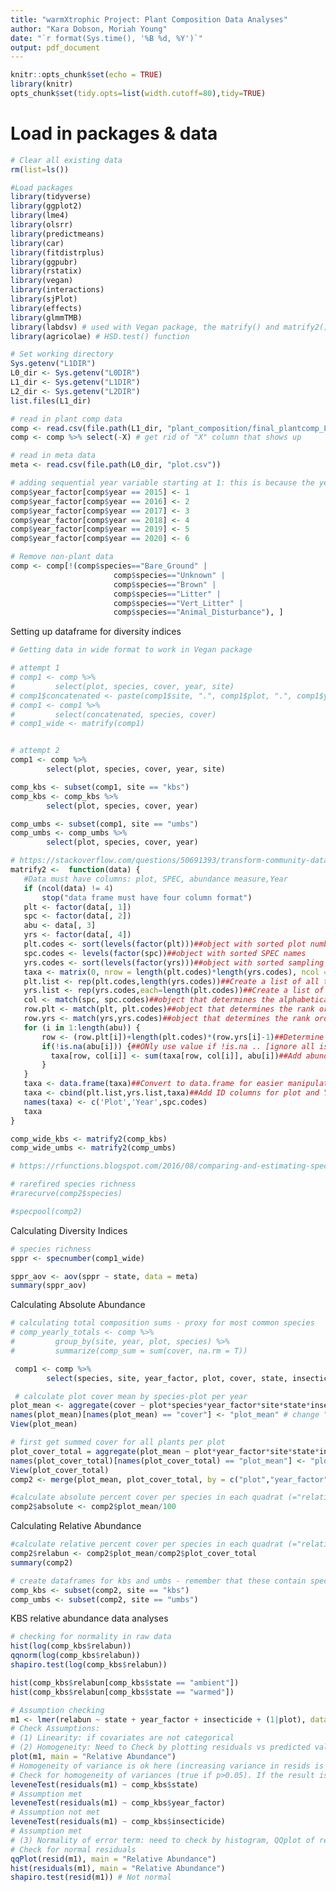 ```yaml
---
title: "warmXtrophic Project: Plant Composition Data Analyses"
author: "Kara Dobson, Moriah Young"
date: "`r format(Sys.time(), '%B %d, %Y')`"
output: pdf_document
---
```


```r
knitr::opts_chunk$set(echo = TRUE)
library(knitr)
opts_chunk$set(tidy.opts=list(width.cutoff=80),tidy=TRUE)
```

# Load in packages & data
```r
# Clear all existing data
rm(list=ls())

#Load packages
library(tidyverse)
library(ggplot2)
library(lme4)
library(olsrr)
library(predictmeans)
library(car)
library(fitdistrplus)
library(ggpubr)
library(rstatix)
library(vegan)
library(interactions)
library(sjPlot)
library(effects)
library(glmmTMB)
library(labdsv) # used with Vegan package, the matrify() and matrify2() functions
library(agricolae) # HSD.test() function

# Set working directory
Sys.getenv("L1DIR")
L0_dir <- Sys.getenv("L0DIR")
L1_dir <- Sys.getenv("L1DIR")
L2_dir <- Sys.getenv("L2DIR")
list.files(L1_dir)

# read in plant comp data
comp <- read.csv(file.path(L1_dir, "plant_composition/final_plantcomp_L1.csv"))
comp <- comp %>% select(-X) # get rid of "X" column that shows up

# read in meta data
meta <- read.csv(file.path(L0_dir, "plot.csv"))
```


```r
# adding sequential year variable starting at 1: this is because the years (e.g. 2015, 2016, etc) are large numbers compared with other values in the dataset. We can always label axes with these real years.
comp$year_factor[comp$year == 2015] <- 1
comp$year_factor[comp$year == 2016] <- 2
comp$year_factor[comp$year == 2017] <- 3
comp$year_factor[comp$year == 2018] <- 4
comp$year_factor[comp$year == 2019] <- 5
comp$year_factor[comp$year == 2020] <- 6

# Remove non-plant data
comp <- comp[!(comp$species=="Bare_Ground" | 
                       comp$species=="Unknown" | 
                       comp$species=="Brown" | 
                       comp$species=="Litter" | 
                       comp$species=="Vert_Litter" | 
                       comp$species=="Animal_Disturbance"), ]
```

Setting up dataframe for diversity indices
```r
# Getting data in wide format to work in Vegan package

# attempt 1
# comp1 <- comp %>%
#         select(plot, species, cover, year, site)
# comp1$concatenated <- paste(comp1$site, ".", comp1$plot, ".", comp1$year)
# comp1 <- comp1 %>% 
#         select(concatenated, species, cover)
# comp1_wide <- matrify(comp1)


# attempt 2
comp1 <- comp %>% 
        select(plot, species, cover, year, site)

comp_kbs <- subset(comp1, site == "kbs")
comp_kbs <- comp_kbs %>% 
        select(plot, species, cover, year)

comp_umbs <- subset(comp1, site == "umbs")
comp_umbs <- comp_umbs %>% 
        select(plot, species, cover, year)

# https://stackoverflow.com/questions/50691393/transform-community-data-into-wide-format-for-vegan-package
matrify2 <-  function(data) { 
   #Data must have columns: plot, SPEC, abundance measure,Year 
   if (ncol(data) != 4) 
       stop("data frame must have four column format")
   plt <- factor(data[, 1]) 
   spc <- factor(data[, 2])
   abu <- data[, 3]
   yrs <- factor(data[, 4])
   plt.codes <- sort(levels(factor(plt)))##object with sorted plot numbers
   spc.codes <- levels(factor(spc))##object with sorted SPEC names
   yrs.codes <- sort(levels(factor(yrs)))##object with sorted sampling Years
   taxa <- matrix(0, nrow = length(plt.codes)*length(yrs.codes), ncol = length(spc.codes))##Create empty matrix with proper dimensions (unique(plotxYear) by # of SPEC)
   plt.list <- rep(plt.codes,length(yrs.codes))##Create a list of all the plot numbers (in order of input data) to add as an ID column at end of function
   yrs.list <- rep(yrs.codes,each=length(plt.codes))##Create a list of all the Year numbers (in order of input data) to add as an ID column at end of function
   col <- match(spc, spc.codes)##object that determines the alphabetical order ranking of each SPEC in the spc.code list
   row.plt <- match(plt, plt.codes)##object that determines the rank order ranking of each plot of the input data in the plt.code list
   row.yrs <- match(yrs,yrs.codes)##object that determines the rank order ranking of each Year of the input data in he #yrs.code list
   for (i in 1:length(abu)) {
       row <- (row.plt[i])+length(plt.codes)*(row.yrs[i]-1)##Determine row number by assuming each row represents a specific plot & year in an object of rep(plot,each=Year)
       if(!is.na(abu[i])) {##ONly use value if !is.na .. [ignore all is.NA values]
         taxa[row, col[i]] <- sum(taxa[row, col[i]], abu[i])##Add abundance measure of row i to the proper SPEC column and plot/Year row. Sum across all identical individuals.
       }
   }
   taxa <- data.frame(taxa)##Convert to data.frame for easier manipulation
   taxa <- cbind(plt.list,yrs.list,taxa)##Add ID columns for plot and Year to each row already representing the abundance of Each SPEC of that given plot/Year.
   names(taxa) <- c('Plot','Year',spc.codes)
   taxa
}

comp_wide_kbs <- matrify2(comp_kbs)
comp_wide_umbs <- matrify2(comp_umbs)
```

```r
# https://rfunctions.blogspot.com/2016/08/comparing-and-estimating-species.html

# rarefired species richness
#rarecurve(comp2$species)

#specpool(comp2)
```

Calculating Diversity Indices
```r
# species richness
sppr <- specnumber(comp1_wide)

sppr_aov <- aov(sppr ~ state, data = meta)
summary(sppr_aov)
```

Calculating Absolute Abundance
```r
# calculating total composition sums - proxy for most common species
# comp_yearly_totals <- comp %>%
#         group_by(site, year, plot, species) %>%
#         summarize(comp_sum = sum(cover, na.rm = T))

 comp1 <- comp %>% 
        select(species, site, year_factor, plot, cover, state, insecticide, growth_habit, origin)

 # calculate plot cover mean by species-plot per year
plot_mean <- aggregate(cover ~ plot*species*year_factor*site*state*insecticide*growth_habit*origin, data = comp1, FUN = mean, na.rm = T)
names(plot_mean)[names(plot_mean) == "cover"] <- "plot_mean" # change "cover" column name to "plot_mean"
View(plot_mean)

# first get summed cover for all plants per plot
plot_cover_total = aggregate(plot_mean ~ plot*year_factor*site*state*insecticide*growth_habit*origin, data = plot_mean, FUN = sum, na.rm = T)
names(plot_cover_total)[names(plot_cover_total) == "plot_mean"] <- "plot_cover_total"
View(plot_cover_total)
comp2 <- merge(plot_mean, plot_cover_total, by = c("plot","year_factor","site", "state", "insecticide", "growth_habit", "origin"))

#calculate absolute percent cover per species in each quadrat (="relative abundance")
comp2$absolute <- comp2$plot_mean/100

```
Calculating Relative Abundance
```r
#calculate relative percent cover per species in each quadrat (="relative abundance")
comp2$relabun <- comp2$plot_mean/comp2$plot_cover_total
summary(comp2)

# create dataframes for kbs and umbs - remember that these contain species within plots
comp_kbs <- subset(comp2, site == "kbs")
comp_umbs <- subset(comp2, site == "umbs")
```

KBS relative abundance data analyses 
```r
# checking for normality in raw data
hist(log(comp_kbs$relabun))
qqnorm(log(comp_kbs$relabun))
shapiro.test(log(comp_kbs$relabun))

hist(comp_kbs$relabun[comp_kbs$state == "ambient"])
hist(comp_kbs$relabun[comp_kbs$state == "warmed"])
```

```r
# Assumption checking
m1 <- lmer(relabun ~ state + year_factor + insecticide + (1|plot), data = comp_kbs, REML=FALSE)
# Check Assumptions:
# (1) Linearity: if covariates are not categorical
# (2) Homogeneity: Need to Check by plotting residuals vs predicted values.
plot(m1, main = "Relative Abundance")
# Homogeneity of variance is ok here (increasing variance in resids is not increasing with fitted values)
# Check for homogeneity of variances (true if p>0.05). If the result is not significant, the assumption of equal variances (homoscedasticity) is met (no significant difference between the group variances).
leveneTest(residuals(m1) ~ comp_kbs$state)
# Assumption met
leveneTest(residuals(m1) ~ comp_kbs$year_factor)
# Assumption not met
leveneTest(residuals(m1) ~ comp_kbs$insecticide)
# Assumption met
# (3) Normality of error term: need to check by histogram, QQplot of residuals, could do Kolmogorov-Smirnov test.
# Check for normal residuals
qqPlot(resid(m1), main = "Relative Abundance")
hist(residuals(m1), main = "Relative Abundance")
shapiro.test(resid(m1)) # Not normal
```

